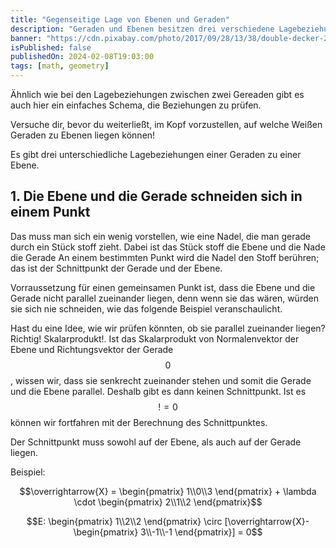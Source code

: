 ```yaml
---
title: "Gegenseitige Lage von Ebenen und Geraden"
description: "Geraden und Ebenen besitzen drei verschiedene Lagebeziehungen. Diese werden in diesem Beitrag erklährt."
banner: "https://cdn.pixabay.com/photo/2017/09/28/13/38/double-decker-2795557_960_720.jpg"
isPublished: false
publishedOn: 2024-02-08T19:03:00
tags: [math, geometry]
---
```


Ähnlich wie bei den Lagebeziehungen zwischen zwei Gereaden gibt es auch
hier ein einfaches Schema, die Beziehungen zu prüfen.

<InfoCard>
	Versuche dir, bevor du weiterließt, im Kopf vorzustellen,
	auf welche Weißen Geraden zu Ebenen liegen können!
</InfoCard>

Es gibt drei unterschiedliche Lagebeziehungen einer Geraden zu einer Ebene.

## 1. Die Ebene und die Gerade schneiden sich in einem Punkt

Das muss man sich ein wenig vorstellen, wie eine Nadel, die man gerade durch
ein Stück stoff zieht. Dabei ist das Stück stoff die Ebene und die Nade die Gerade
An einem bestimmten Punkt wird die Nadel den Stoff berühren; das ist der Schnittpunkt
der Gerade und der Ebene.

Vorraussetzung für einen gemeinsamen Punkt ist, dass die Ebene und die Gerade nicht parallel
zueinander liegen, denn wenn sie das wären, würden sie sich nie schneiden, wie das folgende
Beispiel veranschaulicht.

Hast du eine Idee, wie wir prüfen könnten, ob sie parallel zueinander liegen?
Richtig! Skalarprodukt!. Ist das Skalarprodukt von Normalenvektor der Ebene und Richtungsvektor
der Gerade $$0$$, wissen wir, dass sie senkrecht zueinander stehen und somit
die Gerade und die Ebene parallel. Deshalb gibt es dann keinen Schnittpunkt.
Ist es $$!= 0$$ können wir fortfahren mit der Berechnung des Schnittpunktes.

Der Schnittpunkt muss sowohl auf der Ebene, als auch auf der Gerade liegen.

Beispiel:

$$\overrightarrow{X} = \begin{pmatrix} 1\\0\\3 \end{pmatrix} + \lambda \cdot \begin{pmatrix} 2\\1\\2 \end{pmatrix}$$

$$E: \begin{pmatrix} 1\\2\\2 \end{pmatrix} \circ [\overrightarrow{X}-\begin{pmatrix} 3\\-1\\-1 \end{pmatrix}] = 0$$



